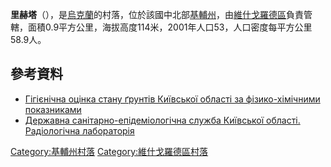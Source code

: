 {{coord|50|58|39|N|30|9|23|E|scale:30000|display=title}}

'''里赫塔'''（{{lang-uk|Рихта}}），是[[烏克蘭|烏克蘭]]的村落，位於該國中北部[[基輔州|基輔州]]，由[[維什戈羅德區|維什戈羅德區]]負責管轄，面積0.9平方公里，海拔高度114米，2001年人口53，人口密度每平方公里58.9人。

==參考資料==
*[http://www.health.gov.ua/publ/conf.nsf/09e0043b46a8b8e7c2256d8e006e5352/cfe06c938fb701bdc2256d95003cdf40?OpenDocument Гігієнічна оцінка стану ґрунтів Київської області за фізико-хімічними показниками] {{Wayback|url=http://www.health.gov.ua/publ/conf.nsf/09e0043b46a8b8e7c2256d8e006e5352/cfe06c938fb701bdc2256d95003cdf40?OpenDocument |date=20071023003407 }}
*[http://www.oblses-kiev.com.ua/clients/kievoblses.nsf/198188a8002efcc9c2256e400034d5c1/cfd03745fe0d90cbc225703f00407bd4?OpenDocument Державна санітарно-епідеміологічна служба Київської області. Радіологічна лабораторія] {{Wayback|url=http://www.oblses-kiev.com.ua/clients/kievoblses.nsf/198188a8002efcc9c2256e400034d5c1/cfd03745fe0d90cbc225703f00407bd4?OpenDocument |date=20151122061524 }}

{{DEFAULTSORT:Рихта}}
[[Category:基輔州村落|Category:基輔州村落]]
[[Category:維什戈羅德區村落|Category:維什戈羅德區村落]]


{{Kiev-geo-stub}}